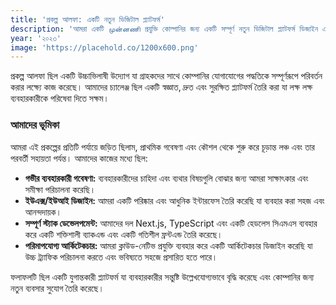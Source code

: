 ```yaml
---
title: 'প্রকল্প আলফা: একটি নতুন ডিজিটাল প্ল্যাটফর্ম'
description: 'আমরা একটি முன்னணி প্রযুক্তি কোম্পানির জন্য একটি সম্পূর্ণ নতুন ডিজিটাল প্ল্যাটফর্ম ডিজাইন এবং তৈরি করেছি, যা ব্যবহারকারীর অভিজ্ঞতাকে নতুনভাবে সংজ্ঞায়িত করেছে।'
year: '২০২৩'
image: 'https://placehold.co/1200x600.png'
---
```


প্রকল্প আলফা ছিল একটি উচ্চাভিলাষী উদ্যোগ যা গ্রাহকদের সাথে কোম্পানির যোগাযোগের পদ্ধতিকে সম্পূর্ণরূপে পরিবর্তন করার লক্ষ্যে কাজ করেছে। আমাদের চ্যালেঞ্জ ছিল একটি স্বজ্ঞাত, দ্রুত এবং সুরক্ষিত প্ল্যাটফর্ম তৈরি করা যা লক্ষ লক্ষ ব্যবহারকারীকে পরিষেবা দিতে সক্ষম।

### আমাদের ভূমিকা

আমরা এই প্রকল্পের প্রতিটি পর্যায়ে জড়িত ছিলাম, প্রাথমিক গবেষণা এবং কৌশল থেকে শুরু করে চূড়ান্ত লঞ্চ এবং তার পরবর্তী সহায়তা পর্যন্ত। আমাদের কাজের মধ্যে ছিল:

- **গভীর ব্যবহারকারী গবেষণা:** ব্যবহারকারীদের চাহিদা এবং ব্যথার বিষয়গুলি বোঝার জন্য আমরা সাক্ষাৎকার এবং সমীক্ষা পরিচালনা করেছি।
- **ইউএক্স/ইউআই ডিজাইন:** আমরা একটি পরিষ্কার এবং আধুনিক ইন্টারফেস তৈরি করেছি যা ব্যবহার করা সহজ এবং আনন্দদায়ক।
- **সম্পূর্ণ স্ট্যাক ডেভেলপমেন্ট:** আমাদের দল Next.js, TypeScript এবং একটি হেডলেস সিএমএস ব্যবহার করে একটি শক্তিশালী ব্যাকএন্ড এবং একটি গতিশীল ফ্রন্টএন্ড তৈরি করেছে।
- **পরিমাপযোগ্য আর্কিটেকচার:** আমরা ক্লাউড-নেটিভ প্রযুক্তি ব্যবহার করে একটি আর্কিটেকচার ডিজাইন করেছি যা উচ্চ ট্র্যাফিক পরিচালনা করতে এবং ভবিষ্যতে সহজে প্রসারিত হতে পারে।

ফলাফলটি ছিল একটি যুগান্তকারী প্ল্যাটফর্ম যা ব্যবহারকারীর সন্তুষ্টি উল্লেখযোগ্যভাবে বৃদ্ধি করেছে এবং কোম্পানির জন্য নতুন ব্যবসার সুযোগ তৈরি করেছে।